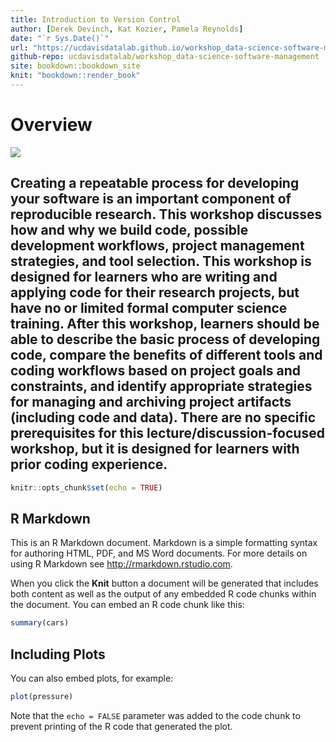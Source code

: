```yaml
---
title: Introduction to Version Control
author: [Derek Devinch, Kat Kozier, Pamela Reynolds]
date: "`r Sys.Date()`"
url: "https://ucdavisdatalab.github.io/workshop_data-science-software-management/"
github-repo: ucdavisdatalab/workshop_data-science-software-management
site: bookdown::bookdown_site
knit: "bookdown::render_book"
---
```


# Overview {-}

![](`r url14`)

Creating a repeatable process for developing your software is an important component of reproducible research. This workshop discusses how and why we build code, possible development workflows, project management strategies, and tool selection. This workshop is designed for learners who are writing and applying code for their research projects, but have no or limited formal computer science training. After this workshop, learners should be able to describe the basic process of developing code, compare the benefits of different tools and coding workflows based on project goals and constraints, and identify appropriate strategies for managing and archiving project artifacts (including code and data). There are no specific prerequisites for this lecture/discussion-focused workshop, but it is designed for learners with prior coding experience.
---

```r
knitr::opts_chunk$set(echo = TRUE)
```

## R Markdown

This is an R Markdown document. Markdown is a simple formatting syntax for authoring HTML, PDF, and MS Word documents. For more details on using R Markdown see <http://rmarkdown.rstudio.com>.

When you click the **Knit** button a document will be generated that includes both content as well as the output of any embedded R code chunks within the document. You can embed an R code chunk like this:

```r
summary(cars)
```

## Including Plots

You can also embed plots, for example:

```r
plot(pressure)
```

Note that the `echo = FALSE` parameter was added to the code chunk to prevent printing of the R code that generated the plot.
